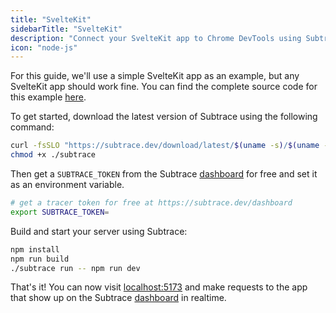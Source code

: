 ```yaml
---
title: "SvelteKit"
sidebarTitle: "SvelteKit"
description: "Connect your SvelteKit app to Chrome DevTools using Subtrace"
icon: "node-js"
---
```


For this guide, we'll use a simple SvelteKit app as an example, but any SvelteKit app should work fine.
You can find the complete source code for this example [here](https://github.com/subtrace/sveltekit-demo).

To get started, download the latest version of Subtrace using the following command:

```bash
curl -fsSLO "https://subtrace.dev/download/latest/$(uname -s)/$(uname -m)/subtrace"
chmod +x ./subtrace
```

Then get a `SUBTRACE_TOKEN` from the Subtrace [dashboard](https://subtrace.dev/dashboard)
for free and set it as an environment variable.

```bash
# get a tracer token for free at https://subtrace.dev/dashboard
export SUBTRACE_TOKEN=
```

Build and start your server using Subtrace:

```bash
npm install
npm run build
./subtrace run -- npm run dev
```

That's it! You can now visit [localhost:5173](localhost:5173) and make requests
to the app that show up on the Subtrace [dashboard](https://subtrace.dev/dashboard)
in realtime.
